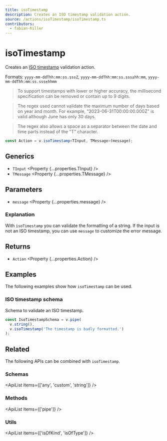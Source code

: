 ```yaml
---
title: isoTimestamp
description: Creates an ISO timestamp validation action.
source: /actions/isoTimestamp/isoTimestamp.ts
contributors:
  - fabian-hiller
---
```



# isoTimestamp

Creates an [ISO timestamp](https://en.wikipedia.org/wiki/ISO_8601) validation action.

Formats: `yyyy-mm-ddThh:mm:ss.sssZ`, `yyyy-mm-ddThh:mm:ss.sss±hh:mm`, `yyyy-mm-ddThh:mm:ss.sss±hhmm`

> To support timestamps with lower or higher accuracy, the millisecond specification can be removed or contain up to 9 digits.

> The regex used cannot validate the maximum number of days based on year and month. For example, "2023-06-31T00:00:00.000Z" is valid although June has only 30 days.

> The regex also allows a space as a separator between the date and time parts instead of the "T" character.

```ts
const Action = v.isoTimestamp<TInput, TMessage>(message);
```

## Generics

- `TInput` <Property {...properties.TInput} />
- `TMessage` <Property {...properties.TMessage} />

## Parameters

- `message` <Property {...properties.message} />

### Explanation

With `isoTimestamp` you can validate the formatting of a string. If the input is not an ISO timestamp, you can use `message` to customize the error message.

## Returns

- `Action` <Property {...properties.Action} />

## Examples

The following examples show how `isoTimestamp` can be used.

### ISO timestamp schema

Schema to validate an ISO timestamp.

```ts
const IsoTimestampSchema = v.pipe(
  v.string(),
  v.isoTimestamp('The timestamp is badly formatted.')
);
```

## Related

The following APIs can be combined with `isoTimestamp`.

### Schemas

<ApiList items={['any', 'custom', 'string']} />

### Methods

<ApiList items={['pipe']} />

### Utils

<ApiList items={['isOfKind', 'isOfType']} />
